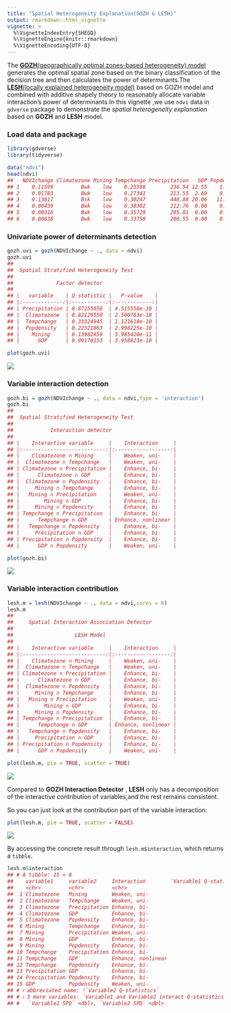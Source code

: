 ```yaml
---
title: "Spatial Heterogeneity Explanation(GOZH & LESH)"
output: rmarkdown::html_vignette
vignette: >
  %\VignetteIndexEntry{SHEGD}
  %\VignetteEngine{knitr::rmarkdown}
  %\VignetteEncoding{UTF-8}
---
```




The [**GOZH**(geographically optimal zones-based heterogeneity) model](https://doi.org/10.1016/j.isprsjprs.2022.01.009) generates the optimal spatial zone based on the binary classification of the decision tree and then calculates the power of determinants.The [**LESH**(locally explained heterogeneity model)](https://doi.org/10.1080/17538947.2023.2271883) based on GOZH model and combined with additive shapely theory to reasonably allocate variable interaction's power of determinants.In this vignette ,we use `ndvi` data in `gdverse` package to demonstrate the *spatial heterogeneity explanation* based on **GOZH** and **LESH** model.

### Load data and package


``` r
library(gdverse)
library(tidyverse)

data("ndvi")
head(ndvi)
##   NDVIchange Climatezone Mining Tempchange Precipitation   GDP Popdensity
## 1    0.11599         Bwk    low    0.25598        236.54 12.55    1.44957
## 2    0.01783         Bwk    low    0.27341        213.55  2.69    0.80124
## 3    0.13817         Bsk    low    0.30247        448.88 20.06   11.49432
## 4    0.00439         Bwk    low    0.38302        212.76  0.00    0.04620
## 5    0.00316         Bwk    low    0.35729        205.01  0.00    0.07482
## 6    0.00838         Bwk    low    0.33750        200.55  0.00    0.54941
```

### Univariate power of determinants detection


``` r
gozh.uvi = gozh(NDVIchange ~ ., data = ndvi)
gozh.uvi
## 
##  Spatial Stratified Heterogeneity Test 
##  
##              Factor detector            
## 
## |   variable    | Q-statistic |   P-value    |
## |:-------------:|:-----------:|:------------:|
## | Precipitation | 0.87255056  | 4.515558e-10 |
## |  Climatezone  | 0.82129550  | 2.500763e-10 |
## |  Tempchange   | 0.33324945  | 1.121618e-10 |
## |  Popdensity   | 0.22321863  | 2.998225e-10 |
## |    Mining     | 0.13982859  | 5.985420e-11 |
## |      GDP      | 0.09170153  | 3.958823e-10 |
```

``` r
plot(gozh.uvi)
```

![](../man/figures/shegd/gozh_uni-1.png)

### Variable interaction detection


``` r
gozh.bi = gozh(NDVIchange ~ ., data = ndvi,type = 'interaction')
gozh.bi
## 
##  Spatial Stratified Heterogeneity Test 
##  
##            Interaction detector         
## 
## |    Interactive variable     |    Interaction     |
## |:---------------------------:|:------------------:|
## |    Climatezone ∩ Mining     |    Weaken, uni-    |
## |  Climatezone ∩ Tempchange   |    Weaken, uni-    |
## | Climatezone ∩ Precipitation |    Enhance, bi-    |
## |      Climatezone ∩ GDP      |    Enhance, bi-    |
## |  Climatezone ∩ Popdensity   |    Enhance, bi-    |
## |     Mining ∩ Tempchange     |    Enhance, bi-    |
## |   Mining ∩ Precipitation    |    Weaken, uni-    |
## |        Mining ∩ GDP         |    Enhance, bi-    |
## |     Mining ∩ Popdensity     |    Enhance, bi-    |
## | Tempchange ∩ Precipitation  |    Enhance, bi-    |
## |      Tempchange ∩ GDP       | Enhance, nonlinear |
## |   Tempchange ∩ Popdensity   |    Enhance, bi-    |
## |     Precipitation ∩ GDP     |    Enhance, bi-    |
## | Precipitation ∩ Popdensity  |    Enhance, bi-    |
## |      GDP ∩ Popdensity       |    Weaken, uni-    |
```

``` r
plot(gozh.bi)
```

![](../man/figures/shegd/gozh_bi-1.png)

### Variable interaction contribution


``` r
lesh.m = lesh(NDVIchange ~ ., data = ndvi,cores = 6)
lesh.m
## 
##     Spatial Interaction Association Detector    
##  
##                    LESH Model                     
## 
## |    Interactive variable     |    Interaction     |
## |:---------------------------:|:------------------:|
## |    Climatezone ∩ Mining     |    Weaken, uni-    |
## |  Climatezone ∩ Tempchange   |    Weaken, uni-    |
## | Climatezone ∩ Precipitation |    Enhance, bi-    |
## |      Climatezone ∩ GDP      |    Enhance, bi-    |
## |  Climatezone ∩ Popdensity   |    Enhance, bi-    |
## |     Mining ∩ Tempchange     |    Enhance, bi-    |
## |   Mining ∩ Precipitation    |    Weaken, uni-    |
## |        Mining ∩ GDP         |    Enhance, bi-    |
## |     Mining ∩ Popdensity     |    Enhance, bi-    |
## | Tempchange ∩ Precipitation  |    Enhance, bi-    |
## |      Tempchange ∩ GDP       | Enhance, nonlinear |
## |   Tempchange ∩ Popdensity   |    Enhance, bi-    |
## |     Precipitation ∩ GDP     |    Enhance, bi-    |
## | Precipitation ∩ Popdensity  |    Enhance, bi-    |
## |      GDP ∩ Popdensity       |    Weaken, uni-    |
```

``` r
plot(lesh.m, pie = TRUE, scatter = TRUE)
```

![](../man/figures/shegd/lesh-1.png)

Compared to **GOZH Interaction Detector** , **LESH** only has a decomposition of the interactive contribution of variables,and the rest remains consistent.

So you can just look at the contribution part of the variable interaction:


``` r
plot(lesh.m, pie = TRUE, scatter = FALSE)
```

![](../man/figures/shegd/lesh_only-1.png)

By accessing the concrete result through `lesh.m$interaction`, which returns a `tibble`.


``` r
lesh.m$interaction
## # A tibble: 15 × 8
##    variable1     variable2     Interaction        `Variable1 Q-statistics` Variable2 Q-statisti…¹
##    <chr>         <chr>         <chr>                                 <dbl>                  <dbl>
##  1 Climatezone   Mining        Weaken, uni-                         0.821                  0.140 
##  2 Climatezone   Tempchange    Weaken, uni-                         0.821                  0.333 
##  3 Climatezone   Precipitation Enhance, bi-                         0.821                  0.873 
##  4 Climatezone   GDP           Enhance, bi-                         0.821                  0.0917
##  5 Climatezone   Popdensity    Enhance, bi-                         0.821                  0.223 
##  6 Mining        Tempchange    Enhance, bi-                         0.140                  0.333 
##  7 Mining        Precipitation Weaken, uni-                         0.140                  0.873 
##  8 Mining        GDP           Enhance, bi-                         0.140                  0.0917
##  9 Mining        Popdensity    Enhance, bi-                         0.140                  0.223 
## 10 Tempchange    Precipitation Enhance, bi-                         0.333                  0.873 
## 11 Tempchange    GDP           Enhance, nonlinear                   0.333                  0.0917
## 12 Tempchange    Popdensity    Enhance, bi-                         0.333                  0.223 
## 13 Precipitation GDP           Enhance, bi-                         0.873                  0.0917
## 14 Precipitation Popdensity    Enhance, bi-                         0.873                  0.223 
## 15 GDP           Popdensity    Weaken, uni-                         0.0917                 0.223 
## # ℹ abbreviated name: ¹​`Variable2 Q-statistics`
## # ℹ 3 more variables: `Variable1 and Variable2 interact Q-statistics` <dbl>,
## #   `Variable1 SPD` <dbl>, `Variable2 SPD` <dbl>
```
